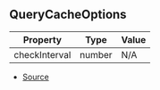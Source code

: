 ## QueryCacheOptions

| Property | Type | Value |
| ----------- | ----------- | ----------- |
| checkInterval | number | N/A |


- [Source](https://github.com/Androz2091/discord-player/blob/451214b/packages/discord-player/src/utils/QueryCache.ts#L7)